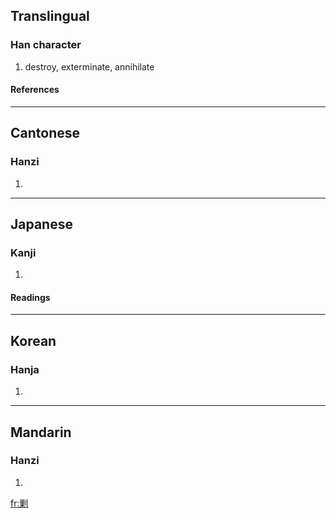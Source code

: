 {{see|勦}}

==Translingual==
===Han character===
{{Han char|rn=18|rad=刀|as=11|sn=13|four=2290<sub>0</sub>|canj=女木中弓 (VDLN)}}
# destroy, exterminate, annihilate
====References====
{{Han ref|kx=0143.381|dkj=02165|hdz=10354.180|uh=527F|ud=21119|bh=B6CF|bd=46799}}
----
==Cantonese==
===Hanzi===
{{yue-hanzi|jyut=|y=chaau1, jiu2}}
# {{defn|Cantonese}}
----
==Japanese==
===Kanji===
{{ja-kanji|grade=|rs=刀11}}
# {{defn|Japanese}} 
====Readings====
{{ja-readings|on=[[しょう]] (shō), [[そう]] (sō)|kun=[[たつ]] (tatsu), [[とる]] (toru)}}
----
==Korean==
===Hanja===
{{ko-hanja|hangeul=초|rv=cho|mr=ch'o}}
# {{defn|Korean}}
----
==Mandarin==
===Hanzi===
{{cmn-hanzi|pin=[[jiǎo]] (jiao3)|wg=chiao<sup>3</sup>}}
# {{defn|Mandarin}}

[[fr:剿]]